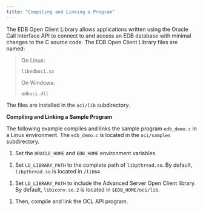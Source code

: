 ```yaml
---
title: "Compiling and Linking a Program"
---
```


<div id="compiling_and_linking_a_program" class="registered_link"></div>

The EDB Open Client Library allows applications written using the Oracle Call Interface API to connect to and access an EDB database with minimal changes to the C source code. The EDB Open Client Library files are named:

> On Linux:
>
> `libedboci.so`
>
> On Windows:
>
> `edboci.dll`

The files are installed in the `oci/lib` subdirectory.

**Compiling and Linking a Sample Program**

The following example compiles and links the sample program `edb_demo.c` in a Linux environment. The `edb_demo.c` is located in the `oci/samples` subdirectory.

1.  Set the `ORACLE_HOME` and `EDB_HOME` environment variables.

<!-- -->

1.  Set `LD_LIBRARY_PATH` to the complete path of `libpthread.so`. By default, `libpthread.so` is located in `/lib64`.

<!-- -->

1.  Set `LD_LIBRARY_PATH` to include the Advanced Server Open Client library. By default, `libiconv.so.2` is located in `$EDB_HOME/oci/lib`.

<!-- -->

1.  Then, compile and link the OCL API program.
